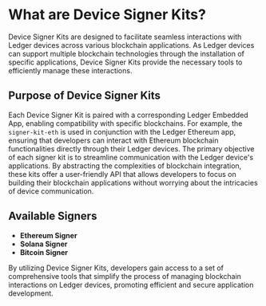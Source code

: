 
# What are Device Signer Kits?

Device Signer Kits are designed to facilitate seamless interactions with Ledger devices across various blockchain applications. As Ledger devices can support multiple blockchain technologies through the installation of specific applications, Device Signer Kits provide the necessary tools to efficiently manage these interactions.

## Purpose of Device Signer Kits

Each Device Signer Kit is paired with a corresponding Ledger Embedded App, enabling compatibility with specific blockchains. For example, the `signer-kit-eth` is used in conjunction with the Ledger Ethereum app, ensuring that developers can interact with Ethereum blockchain functionalities directly through their Ledger devices.
The primary objective of each signer kit is to streamline communication with the Ledger device's applications. By abstracting the complexities of blockchain integration, these kits offer a user-friendly API that allows developers to focus on building their blockchain applications without worrying about the intricacies of device communication.

## Available Signers

- **Ethereum Signer**
- **Solana Signer**
- **Bitcoin Signer**


By utilizing Device Signer Kits, developers gain access to a set of comprehensive tools that simplify the process of managing blockchain interactions on Ledger devices, promoting efficient and secure application development.

